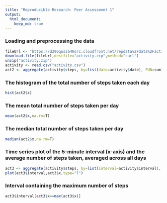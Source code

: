 ```yaml
---
title: "Reproducible Research: Peer Assessment 1"
output: 
  html_document:
    keep_md: true
---
```


### Loading and preprocessing the data

```r
fileUrl <- "https://d396qusza40orc.cloudfront.net/repdata%2Fdata%2Factivity.zip"
download.file(fileUrl,destfile="activity.zip",method="curl")
unzip("activity.zip")
activity <- read.csv("activity.csv")
act2 <- aggregate(activity$steps, by=list(date=activity$date), FUN=sum)
```

### The histogram of the total number of steps taken each day

```r
hist(act2$x)
```

### The mean total number of steps taken per day

```r
mean(act2$x,na.rm=T)
```

### The median total number of steps taken per day

```r
median(act2$x,na.rm=T)
```

### Time series plot of the 5-minute interval (x-axis) and the average number of steps taken, averaged across all days

```r
act3 <- aggregate(activity$steps, by=list(interval=activity$interval), FUN=mean, na.rm=T)
plot(act3$interval,act3$x,type="l")
```

### Interval containing the maximum number of steps

```r
act3$interval[act3$x==max(act3$x)]
```

